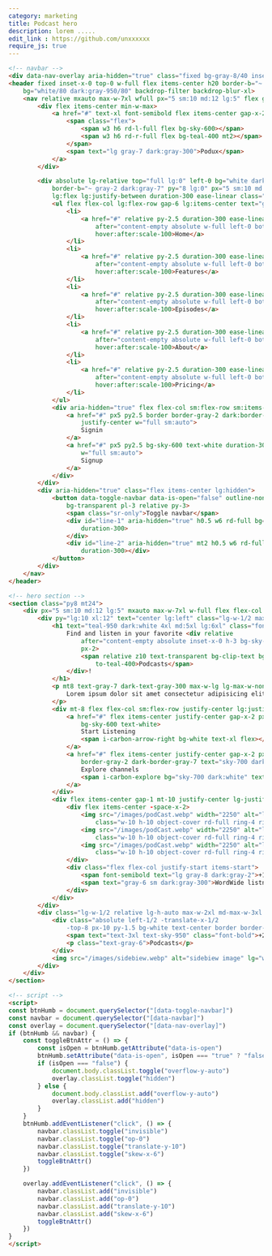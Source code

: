 ```yaml
---
category: marketing
title: Podcast hero
description: lorem .....
edit_link : https://github.com/unxxxxxx
require_js: true
---
```



```html
<!-- navbar -->
<div data-nav-overlay aria-hidden="true" class="fixed bg-gray-8/40 inset-0 z-30 hidden lg:hidden"></div>
<header fixed inset-x-0 top-0 w-full flex items-center h20 border-b="~ gray-1 dark:gray-9" z40
    bg="white/80 dark:gray-950/80" backdrop-filter backdrop-blur-xl>
    <nav relative mxauto max-w-7xl wfull px="5 sm:10 md:12 lg:5" flex gap-x-5 justify-between items-center>
        <div flex items-center min-w-max>
            <a href="#" text-xl font-semibold flex items-center gap-x-2>
                <span class="flex">
                    <span w3 h6 rd-l-full flex bg-sky-600></span>
                    <span w3 h6 rd-r-full flex bg-teal-400 mt2></span>
                </span>
                <span text="lg gray-7 dark:gray-300">Podux</span>
            </a>
        </div>

        <div absolute lg-relative top="full lg:0" left-0 bg="white dark:gray-950 lg:transparent"
            border-b="~ gray-2 dark:gray-7" py="8 lg:0" px="5 sm:10 md:12 lg:0" lg:border-none w-full
            lg:flex lg:justify-between duration-300 ease-linear class="translate-y-10 skew-x-6 op-0 invisible lg:visible lg:skew-x-0 lg:translate-y-0 lg:op-100" data-navbar>
            <ul flex flex-col lg:flex-row gap-6 lg:items-center text="gray-7 dark:gray-300" lg-w-full lg-justify-center>
                <li>
                    <a href="#" relative py-2.5 duration-300 ease-linear hover:text-sky-600
                        after="content-empty absolute w-full left-0 bottom-0 h-px rd-md origin-left ease-linear duration-300 scale-x-0 bg-sky-600"
                        hover:after:scale-100>Home</a>
                </li>
                <li>
                    <a href="#" relative py-2.5 duration-300 ease-linear hover:text-sky-600
                        after="content-empty absolute w-full left-0 bottom-0 h-px rd-md origin-left ease-linear duration-300 scale-x-0 bg-sky-600"
                        hover:after:scale-100>Features</a>
                </li>
                <li>
                    <a href="#" relative py-2.5 duration-300 ease-linear hover:text-sky-600
                        after="content-empty absolute w-full left-0 bottom-0 h-px rd-md origin-left ease-linear duration-300 scale-x-0 bg-sky-600"
                        hover:after:scale-100>Episodes</a>
                </li>
                <li>
                    <a href="#" relative py-2.5 duration-300 ease-linear hover:text-sky-600
                        after="content-empty absolute w-full left-0 bottom-0 h-px rd-md origin-left ease-linear duration-300 scale-x-0 bg-sky-600"
                        hover:after:scale-100>About</a>
                </li>
                <li>
                    <a href="#" relative py-2.5 duration-300 ease-linear hover:text-sky-600
                        after="content-empty absolute w-full left-0 bottom-0 h-px rd-md origin-left ease-linear duration-300 scale-x-0 bg-sky-600"
                        hover:after:scale-100>Pricing</a>
                </li>
            </ul>
            <div aria-hidden="true" flex flex-col sm:flex-row sm:items-center gap-4 lg:min-w-max mt="10 lg:0">
                <a href="#" px5 py2.5 border border-gray-2 dark:border-gray-7 text-sky-700 dark:text-white flex
                    justify-center w="full sm:auto">
                    Signin
                </a>
                <a href="#" px5 py2.5 bg-sky-600 text-white duration-300 ease-linear flex justify-center
                    w="full sm:auto">
                    Signup
                </a>
            </div>
        </div>
        <div aria-hidden="true" class="flex items-center lg:hidden">
            <button data-toggle-navbar data-is-open="false" outline-none border="l l-sky-100 dark:l-gray-7"
                bg-transparent pl-3 relative py-3>
                <span class="sr-only">Toggle navbar</span>
                <div id="line-1" aria-hidden="true" h0.5 w6 rd-full bg="gray-8 dark:gray-2" transition
                    duration-300>
                </div>
                <div id="line-2" aria-hidden="true" mt2 h0.5 w6 rd-full bg="gray-8 dark:gray-2" transition
                    duration-300></div>
            </button>
        </div>
    </nav>
</header>

<!-- hero section -->
<section class="py8 mt24">
    <div px="5 sm:10 md:12 lg:5" mxauto max-w-7xl w-full flex flex-col lg-flex-row lg-items-stretch gap-10>
        <div py="lg:10 xl:12" text="center lg:left" class="lg-w-1/2 max-w-2xl md-max-w-3xl mx-auto">
            <h1 text="teal-950 dark:white 4xl md:5xl lg:6xl" class="font-semibold leading-tight">
                Find and listen in your favorite <div relative
                    after="content-empty absolute inset-x-0 h-3 bg-sky-100 dark:bg-sky-950 bottom-2" inline-block
                    px-2>
                    <span relative z10 text-transparent bg-clip-text bg-gradient-to-tr from-sky-800
                        to-teal-400>Podcasts</span>
                </div>!
            </h1>
            <p mt8 text-gray-7 dark-text-gray-300 max-w-lg lg-max-w-none mx-auto>
                Lorem ipsum dolor sit amet consectetur adipisicing elit. Illum, beatae omnis ipsa magnam neque ut
            </p>
            <div mt-8 flex flex-col sm:flex-row justify-center lg:justify-start gap-4>
                <a href="#" flex items-center justify-center gap-x-2 px-5 py-2.5 border border-transparent
                    bg-sky-600 text-white>
                    Start Listening
                    <span i-carbon-arrow-right bg-white text-xl flex></span>
                </a>
                <a href="#" flex items-center justify-center gap-x-2 px-5 py-2.5 border
                    border-gray-2 dark-border-gray-7 text="sky-700 dark:white">
                    Explore channels
                    <span i-carbon-explore bg="sky-700 dark:white" text-xl></span>
                </a>
            </div>
            <div flex items-center gap-1 mt-10 justify-center lg-justify-start gap-x-3>
                <div flex items-center -space-x-2>
                    <img src="/images/podCast.webp" width="2250" alt="listener avatar"
                        class="w-10 h-10 object-cover rd-full ring-4 ring-white dark:ring-gray-950">
                    <img src="/images/podCast.webp" width="2250" alt="listener avatar"
                        class="w-10 h-10 object-cover rd-full ring-4 ring-white dark:ring-gray-950">
                    <img src="/images/podCast.webp" width="2250" alt="listener avatar"
                        class="w-10 h-10 object-cover rd-full ring-4 ring-white dark:ring-gray-950">
                </div>
                <div class="flex flex-col justify-start items-start">
                    <span font-semibold text="lg gray-8 dark:gray-2">+12k</span>
                    <span text="gray-6 sm dark:gray-300">WordWide listners</span>
                </div>
            </div>
        </div>
        <div class="lg-w-1/2 relative lg-h-auto max-w-2xl md-max-w-3xl mx-auto">
            <div class="absolute left-1/2 -translate-x-1/2 
                -top-8 px-10 py-1.5 bg-white text-center border border-gray-1 shadow-lg shadow-gray-2/40">
                <span text="text-3xl text-sky-950" class="font-bold">+25</span>
                <p class="text-gray-6">Podcasts</p>
            </div>
            <img src="/images/sidebiew.webp" alt="sidebiew image" lg="w-full h-full" object-cover>
        </div>
    </div>
</section>

<!-- script -->
<script>
const btnHumb = document.querySelector("[data-toggle-navbar]")
const navbar = document.querySelector("[data-navbar]")
const overlay = document.querySelector("[data-nav-overlay]")
if (btnHumb && navbar) {
    const toggleBtnAttr = () => {
        const isOpen = btnHumb.getAttribute("data-is-open")
        btnHumb.setAttribute("data-is-open", isOpen === "true" ? "false" : "true")
        if (isOpen === "false") {
            document.body.classList.toggle("overflow-y-auto")
            overlay.classList.toggle("hidden")
        } else {
            document.body.classList.add("overflow-y-auto")
            overlay.classList.add("hidden")
        }
    }
    btnHumb.addEventListener("click", () => {
        navbar.classList.toggle("invisible")
        navbar.classList.toggle("op-0")
        navbar.classList.toggle("translate-y-10")
        navbar.classList.toggle("skew-x-6")
        toggleBtnAttr()
    })

    overlay.addEventListener("click", () => {
        navbar.classList.add("invisible")
        navbar.classList.add("op-0")
        navbar.classList.add("translate-y-10")
        navbar.classList.add("skew-x-6")
        toggleBtnAttr()
    })
}
</script>
```